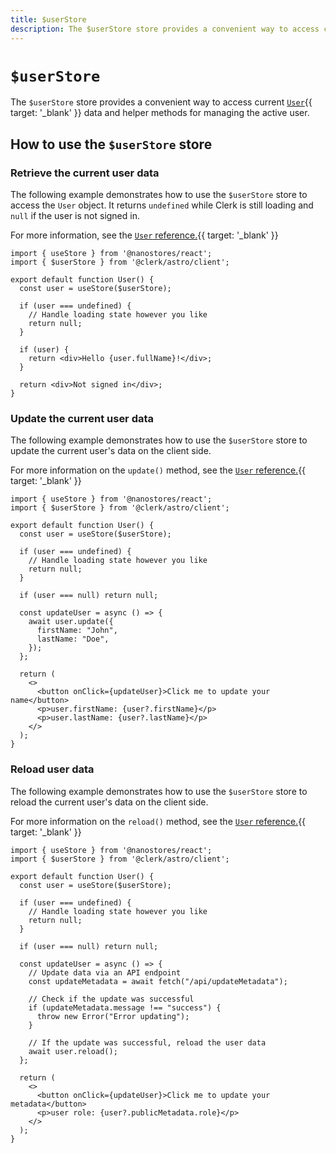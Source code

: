 ```yaml
---
title: $userStore
description: The $userStore store provides a convenient way to access current user data and helper methods for managing the active user.
---
```


# `$userStore`

The `$userStore` store provides a convenient way to access current [`User`](/docs/references/javascript/user/user){{ target: '_blank' }} data and helper methods for managing the active user.

## How to use the `$userStore` store

### Retrieve the current user data

The following example demonstrates how to use the `$userStore` store to access the `User` object. It returns `undefined` while Clerk is still loading and `null` if the user is not signed in.

For more information, see the [`User` reference.](/docs/references/javascript/user/user#user-object){{ target: '_blank' }}

```tsx {{ prettier: false, filename: 'user.tsx' }}
import { useStore } from '@nanostores/react';
import { $userStore } from '@clerk/astro/client';

export default function User() {
  const user = useStore($userStore);

  if (user === undefined) {
    // Handle loading state however you like
    return null;
  }

  if (user) {
    return <div>Hello {user.fullName}!</div>;
  }

  return <div>Not signed in</div>;
}
```

### Update the current user data

The following example demonstrates how to use the `$userStore` store to update the current user's data on the client side.

For more information on the `update()` method, see the [`User` reference.](/docs/references/javascript/user/user#update){{ target: '_blank' }}

```tsx {{ prettier: false, filename: 'user.tsx' }}
import { useStore } from '@nanostores/react';
import { $userStore } from '@clerk/astro/client';

export default function User() {
  const user = useStore($userStore);

  if (user === undefined) {
    // Handle loading state however you like
    return null;
  }

  if (user === null) return null;

  const updateUser = async () => {
    await user.update({
      firstName: "John",
      lastName: "Doe",
    });
  };

  return (
    <>
      <button onClick={updateUser}>Click me to update your name</button>
      <p>user.firstName: {user?.firstName}</p>
      <p>user.lastName: {user?.lastName}</p>
    </>
  );
}
```

### Reload user data

The following example demonstrates how to use the `$userStore` store to reload the current user's data on the client side.

For more information on the `reload()` method, see the [`User` reference.](/docs/references/javascript/user/user#reload){{ target: '_blank' }}

```tsx {{ prettier: false, filename: 'user.tsx' }}
import { useStore } from '@nanostores/react';
import { $userStore } from '@clerk/astro/client';

export default function User() {
  const user = useStore($userStore);

  if (user === undefined) {
    // Handle loading state however you like
    return null;
  }

  if (user === null) return null;

  const updateUser = async () => {
    // Update data via an API endpoint
    const updateMetadata = await fetch("/api/updateMetadata");

    // Check if the update was successful
    if (updateMetadata.message !== "success") {
      throw new Error("Error updating");
    }

    // If the update was successful, reload the user data
    await user.reload();
  };

  return (
    <>
      <button onClick={updateUser}>Click me to update your metadata</button>
      <p>user role: {user?.publicMetadata.role}</p>
    </>
  );
}
```

